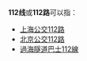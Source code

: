 {{线路名消歧义}}
'''112线'''或'''112路'''可以指：
* [[上海公交112路|上海公交112路]]
* [[北京公交112路|北京公交112路]]
* [[過海隧道巴士112線|過海隧道巴士112線]]

{{disambig|cat=四字路线名消歧义}}